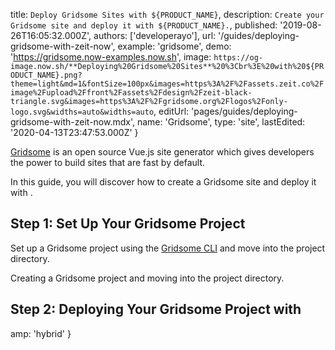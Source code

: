 
  title: `Deploy Gridsome Sites with ${PRODUCT_NAME}`,
  description: `Create your Gridsome site and deploy it with ${PRODUCT_NAME}.`,
  published: '2019-08-26T16:05:32.000Z',
  authors: ['developerayo'],
  url: '/guides/deploying-gridsome-with-zeit-now',
  example: 'gridsome',
  demo: 'https://gridsome.now-examples.now.sh',
  image: `https://og-image.now.sh/**Deploying%20Gridsome%20Sites**%20%3Cbr%3E%20with%20${PRODUCT_NAME}.png?theme=light&md=1&fontSize=100px&images=https%3A%2F%2Fassets.zeit.co%2Fimage%2Fupload%2Ffront%2Fassets%2Fdesign%2Fzeit-black-triangle.svg&images=https%3A%2F%2Fgridsome.org%2Flogos%2Fonly-logo.svg&widths=auto&widths=auto`,
  editUrl: 'pages/guides/deploying-gridsome-with-zeit-now.mdx',
  name: 'Gridsome',
  type: 'site',
  lastEdited: '2020-04-13T23:47:53.000Z'
}

[Gridsome](https://gridsome.org/) is an open source Vue.js site generator which gives developers the power to build sites that are fast by default.

In this guide, you will discover how to create a Gridsome site and deploy it with [<ProductName />](/).

## Step 1: Set Up Your Gridsome Project

Set up a Gridsome project using the [Gridsome CLI](https://gridsome.org/docs/gridsome-cli/#gridsome-cli) and move into the project directory.

<Snippet dark text="gridsome create gridsome-project && cd gridsome-project" />
<Caption>Creating a Gridsome project and moving into the project directory.</Caption>

## Step 2: Deploying Your Gridsome Project with <ProductNameWrapper name={PRODUCT_NAME} />

<DeploySection meta={meta} />


  amp: 'hybrid'
}
